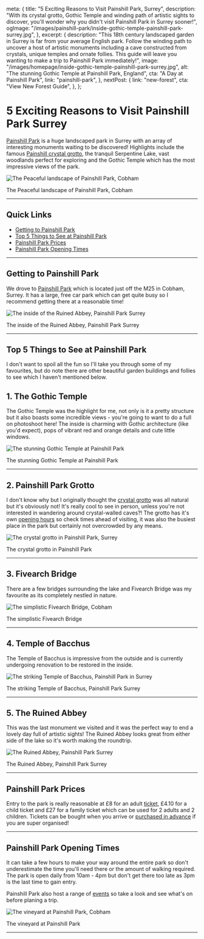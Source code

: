 
  meta: {
    title: "5 Exciting Reasons to Visit Painshill Park, Surrey",
    description:
      "With its crystal grotto, Gothic Temple and winding path of artistic sights to discover, you'll wonder why you didn't visit Painshill Park in Surrey sooner!",
    ogImage:
      "/images/painshill-park/inside-gothic-temple-painshill-park-surrey.jpg",
  },
  excerpt: {
    description:
      "This 18th century landscaped garden in Surrey is far from your average English park. Follow the winding path to uncover a host of artistic monuments including a cave constructed from crystals, unique temples and ornate follies. This guide will leave you wanting to make a trip to Painshill Park immediately!",
    image: "/images/homepage/inside-gothic-temple-painshill-park-surrey.jpg",
    alt: "The stunning Gothic Temple at Painshill Park, England",
    cta: "A Day at Painshill Park",
    link: "painshill-park",
  },
  nextPost: {
    link: "new-forest",
    cta: "View New Forest Guide",
  },
};


# 5 Exciting Reasons to Visit Painshill Park Surrey

[Painshill Park](https://www.painshill.co.uk/) is a huge landscaped park in Surrey with an array of interesting monuments waiting to be discovered! Highlights include the famous [Painshill crystal grotto](https://www.painshill.co.uk/crystal-grotto/), the tranquil Serpentine Lake, vast woodlands perfect for exploring and the Gothic Temple which has the most impressive views of the park.

![The Peaceful landscape of Painshill Park, Cobham](/images/painshill-park/landscaped-gardens-painshill-park-cobham.jpg)

<figcaption>The Peaceful landscape of Painshill Park, Cobham</figcaption>

---

## Quick Links

- [Getting to Painshill Park](#getting-there)
- [Top 5 Things to See at Painshill Park](#things-to-see)
- [Painshill Park Prices](#prices)
- [Painshill Park Opening Times](#hours)

---

## Getting to Painshill Park<a name="getting-there"></a>

We drove to [Painshill Park](https://www.painshill.co.uk/contact-us/) which is located just off the M25 in Cobham, Surrey. It has a large, free car park which can get quite busy so I recommend getting there at a reasonable time!

![The inside of the Ruined Abbey, Painshill Park Surrey](/images/painshill-park/front-ruined-abbey-painshill-park-surrey.jpg)

<figcaption>The inside of the Ruined Abbey, Painshill Park Surrey</figcaption>

---

## Top 5 Things to See at Painshill Park<a name="things-to-see"></a>

I don't want to spoil all the fun so I'll take you through some of my favourites, but do note there are other beautiful garden buildings and follies to see which I haven't mentioned below.

## 1. The Gothic Temple

The Gothic Temple was the highlight for me, not only is it a pretty structure but it also boasts some incredible views - you're going to want to do a full on photoshoot here! The inside is charming with Gothic architecture (like you'd expect), pops of vibrant red and orange details and cute little windows.

![The stunning Gothic Temple at Painshill Park](/images/painshill-park/gothic-temple-painshill-park-surrey.jpg)

<figcaption>The stunning Gothic Temple at Painshill Park</figcaption>

---

## 2. Painshill Park Grotto

I don't know why but I originally thought the [crystal grotto](https://www.painshill.co.uk/crystal-grotto/) was all natural but it's obviously not! It's really cool to see in person, unless you're not interested in wandering around crystal-walled caves?! The grotto has it's own [opening hours](https://www.painshill.co.uk/crystal-grotto/) so check times ahead of visiting, it was also the busiest place in the park but certainly not overcrowded by any means.

![The crystal grotto in Painshill Park, Surrey](/images/painshill-park/painshill-park-crystal-grotto-surrey.jpg)

<figcaption>The crystal grotto in Painshill Park</figcaption>

---

## 3. Fivearch Bridge

There are a few bridges surrounding the lake and Fivearch Bridge was my favourite as its completely nestled in nature.

![The simplistic Fivearch Bridge, Cobham](/images/painshill-park/fivearch-bridge-painshill-park-cobham.jpg)

<figcaption>The simplistic Fivearch Bridge</figcaption>

---

## 4. Temple of Bacchus

The Temple of Bacchus is impressive from the outside and is currently undergoing renovation to be restored in the inside.

![The striking Temple of Bacchus, Painshill Park in Surrey](/images/painshill-park/temple-of-bacchus-painshill-park.jpg)

<figcaption>The striking Temple of Bacchus, Painshill Park Surrey</figcaption>

---

## 5. The Ruined Abbey

This was the last monument we visited and it was the perfect way to end a lovely day full of artistic sights! The Ruined Abbey looks great from either side of the lake so it's worth making the roundtrip.

![The Ruined Abbey, Painshill Park Surrey](/images/painshill-park/ruined-abbey-painshill-park.jpg)

<figcaption>The Ruined Abbey, Painshill Park Surrey</figcaption>

---

## Painshill Park Prices<a name="prices"></a>

Entry to the park is really reasonable at £8 for an adult [ticket](https://www.painshill.co.uk/visit-us/), £4.10 for a child ticket and £27 for a family ticket which can be used for 2 adults and 2 children. Tickets can be bought when you arrive or [purchased in advance](https://shop.myonlinebooking.co.uk/Painshill/buy.aspx?tid=20) if you are super organised!

---

## Painshill Park Opening Times<a name="hours"></a>

It can take a few hours to make your way around the entire park so don't underestimate the time you'll need there or the amount of walking required. The park is open daily from 10am - 4pm but don't get there too late as 3pm is the last time to gain entry.

Painshill Park also host a range of [events](https://www.painshill.co.uk/calendar/) so take a look and see what's on before planing a trip.

![The vineyard at Painshill Park, Cobham](/images/painshill-park/painshill-park-vineyard.jpg)

<figcaption>The vineyard at Painshill Park</figcaption>

---
